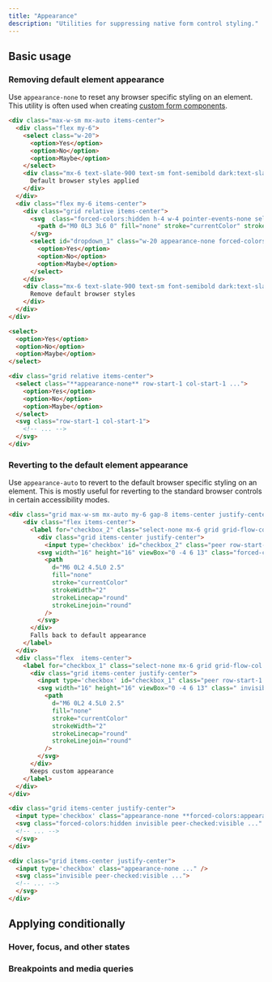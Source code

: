 ```yaml
---
title: "Appearance"
description: "Utilities for suppressing native form control styling."
---
```




## Basic usage

### Removing default element appearance


Use `appearance-none` to reset any browser specific styling on an element. This utility is often used when creating [custom form components](/docs/examples/forms).


```html {{ example: true }}
<div class="max-w-sm mx-auto items-center">
  <div class="flex my-6">
    <select class="w-20">
      <option>Yes</option>
      <option>No</option>
      <option>Maybe</option>
    </select>
    <div class="mx-6 text-slate-900 text-sm font-semibold dark:text-slate-200">
      Default browser styles applied
    </div>
  </div>
  <div class="flex my-6 items-center">
    <div class="grid relative items-center">
      <svg  class="forced-colors:hidden h-4 w-4 pointer-events-none self-end justify-self-end z-10 row-start-1 col-start-1 right-2 overflow-visible" aria-hidden="true">
        <path d="M0 0L3 3L6 0" fill="none" stroke="currentColor" stroke-width="1.5" stroke-linecap="round"></path>
      </svg>
      <select id="dropdown_1" class="w-20 appearance-none forced-colors:appearance-auto border row-start-1 col-start-1 rounded-lg bg-slate-50 dark:bg-slate-800 hover:border-cyan-500 dark:hover:border-cyan-700 hover:bg-white dark:hover:bg-slate-700 border-slate-300 dark:border-slate-600 text-slate-700 dark:text-slate-200 px-2">
        <option>Yes</option>
        <option>No</option>
        <option>Maybe</option>
      </select>
    </div>
    <div class="mx-6 text-slate-900 text-sm font-semibold dark:text-slate-200">
      Remove default browser styles
    </div>
  </div>
</div>
```

```html
<select>
  <option>Yes</option>
  <option>No</option>
  <option>Maybe</option>
</select>

<div class="grid relative items-center">
  <select class="**appearance-none** row-start-1 col-start-1 ...">
    <option>Yes</option>
    <option>No</option>
    <option>Maybe</option>
  </select>
  <svg class="row-start-1 col-start-1">
    <!-- ... -->
  </svg>
</div>
```

### Reverting to the default element appearance

Use `appearance-auto` to revert to the default browser specific styling on an element. This is mostly useful for reverting to the standard browser controls in certain accessibility modes.

```html {{ example: { hint: 'Try emulating &#96;forced-colors: active&#96; in your developer tools to see the difference' } }}
<div class="grid max-w-sm mx-auto my-6 gap-8 items-center justify-center">
    <div class="flex items-center">
      <label for="checkbox_2" class="select-none mx-6 grid grid-flow-col gap-3 items-center text-slate-900 text-sm font-semibold dark:text-slate-200">
        <div class="grid items-center justify-center">
          <input type='checkbox' id="checkbox_2" class="peer row-start-1 col-start-1 appearance-none forced-colors:appearance-auto w-4 h-4 border ring-transparent border-slate-300 rounded dark:border-slate-600 dark:hover:border-purple-400 hover:border-purple-500 focus:ring-purple-500 checked:bg-purple-100 dark:checked:bg-purple-600 checked:border-purple-500 dark:checked:border-purple-700" />
        <svg width="16" height="16" viewBox="0 -4 6 13" class="forced-colors:hidden invisible peer-checked:visible  row-start-1 col-start-1 text-purple-700  dark:text-purple-300" >
          <path
            d="M6 0L2 4.5L0 2.5"
            fill="none"
            stroke="currentColor"
            strokeWidth="2"
            strokeLinecap="round"
            strokeLinejoin="round"
          />
        </svg>  
      </div>
      Falls back to default appearance
    </label>
  </div>
  <div class="flex  items-center">
    <label for="checkbox_1" class="select-none mx-6 grid grid-flow-col gap-3 items-center text-slate-900 text-sm font-semibold dark:text-slate-200">
      <div class="grid items-center justify-center">
        <input type='checkbox' id="checkbox_1" class="peer row-start-1 col-start-1 appearance-none w-4 h-4 border ring-transparent border-slate-300 rounded dark:border-slate-600 dark:hover:border-purple-400 hover:border-purple-500 focus:ring-purple-500 checked:bg-purple-100 dark:checked:bg-purple-600 checked:border-purple-500 dark:checked:border-purple-700" />
        <svg width="16" height="16" viewBox="0 -4 6 13" class=" invisible peer-checked:visible  row-start-1 col-start-1 text-purple-700  dark:text-purple-300" >
          <path
            d="M6 0L2 4.5L0 2.5"
            fill="none"
            stroke="currentColor"
            strokeWidth="2"
            strokeLinecap="round"
            strokeLinejoin="round"
          />
        </svg>  
      </div>
      Keeps custom appearance
    </label>
  </div>
</div>
```

```html
<div class="grid items-center justify-center">
  <input type='checkbox' class="appearance-none **forced-colors:appearance-auto** ..." />
  <svg class="forced-colors:hidden invisible peer-checked:visible ..." >
  <!-- ... -->
  </svg>  
</div>

<div class="grid items-center justify-center">
  <input type='checkbox' class="appearance-none ..." />
  <svg class="invisible peer-checked:visible ...">
  <!-- ... -->
  </svg>  
</div>
```

## <Heading ignore>Applying conditionally</Heading>

### <Heading ignore>Hover, focus, and other states</Heading>

<HoverFocusAndOtherStates defaultClass="appearance-auto" featuredClass="appearance-none" variant="hover" />

### <Heading ignore>Breakpoints and media queries</Heading>

<BreakpointsAndMediaQueries defaultClass="appearance-auto" featuredClass="appearance-none" />